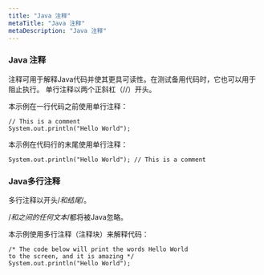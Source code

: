```yaml
---
title: "Java 注释"
metaTitle: "Java 注释"
metaDescription: "Java 注释"
---
```


### Java 注释

注释可用于解释Java代码并使其更具可读性。在测试备用代码时，它也可以用于阻止执行。
单行注释以两个正斜杠（//）开头。

本示例在一行代码之前使用单行注释：
```
// This is a comment
System.out.println("Hello World");
```

本示例在代码行的末尾使用单行注释：
```
System.out.println("Hello World"); // This is a comment
```

### Java多行注释
多行注释以开头/*和结尾*/。

/*和之间的任何文本*/都将被Java忽略。

本示例使用多行注释（注释块）来解释代码：
```
/* The code below will print the words Hello World
to the screen, and it is amazing */
System.out.println("Hello World");
```
